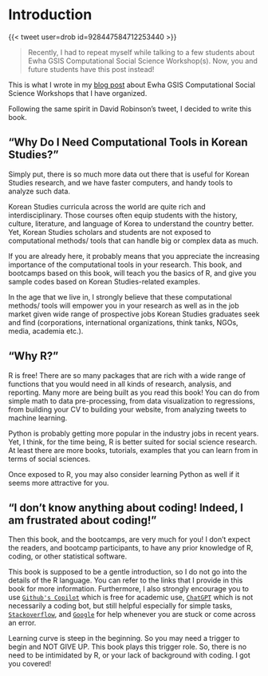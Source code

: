 # Introduction

{{< tweet user=drob id=928447584712253440 >}}

> Recently, I had to repeat myself while talking to a few students about Ewha GSIS Computational Social Science Workshop(s). Now, you and future students have this post instead!

This is what I wrote in my [blog post](https://ayhan.phd/blog/2023-01-15%20Ewha%20Computational%20Social%20Science%20Workshop/) about Ewha GSIS Computational Social Science Workshops that I have organized.

Following the same spirit in David Robinson's tweet, I decided to write this book.

## "Why Do I Need Computational Tools in Korean Studies?"

Simply put, there is so much more data out there that is useful for Korean Studies research, and we have faster computers, and handy tools to analyze such data.

Korean Studies curricula across the world are quite rich and interdisciplinary. Those courses often equip students with the history, culture, literature, and language of Korea to understand the country better. Yet, Korean Studies scholars and students are not exposed to computational methods/ tools that can handle big or complex data as much.

If you are already here, it probably means that you appreciate the increasing importance of the computational tools in your research. This book, and bootcamps based on this book, will teach you the basics of R, and give you sample codes based on Korean Studies-related examples.

In the age that we live in, I strongly believe that these computational methods/ tools will empower you in your research as well as in the job market given wide range of prospective jobs Korean Studies graduates seek and find (corporations, international organizations, think tanks, NGOs, media, academia etc.).

## "Why R?"

R is free! There are so many packages that are rich with a wide range of functions that you would need in all kinds of research, analysis, and reporting. Many more are being built as you read this book! You can do from simple math to data pre-processing, from data visualization to regressions, from building your CV to building your website, from analyzing tweets to machine learning.

Python is probably getting more popular in the industry jobs in recent years. Yet, I think, for the time being, R is better suited for social science research. At least there are more books, tutorials, examples that you can learn from in terms of social sciences.

Once exposed to R, you may also consider learning Python as well if it seems more attractive for you.

## "I don't know anything about coding! Indeed, I am frustrated about coding!"

Then this book, and the bootcamps, are very much for you! I don't expect the readers, and bootcamp participants, to have any prior knowledge of R, coding, or other statistical software.

This book is supposed to be a gentle introduction, so I do not go into the details of the R language. You can refer to the links that I provide in this book for more information. Furthermore, I also strongly encourage you to use [`Github's Copilot`](https://github.com/features/copilot) which is free for academic use, [`ChatGPT`](https://chat.openai.com/) which is not necessarily a coding bot, but still helpful especially for simple tasks, [`Stackoverflow`](https://stackoverflow.com/), and [`Google`](https://www.google.com) for help whenever you are stuck or come across an error.

Learning curve is steep in the beginning. So you may need a trigger to begin and NOT GIVE UP. This book plays this trigger role. So, there is no need to be intimidated by R, or your lack of background with coding. I got you covered!
